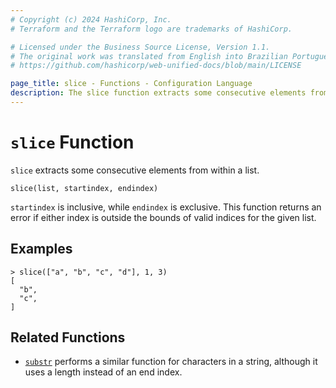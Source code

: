 ```yaml
---
# Copyright (c) 2024 HashiCorp, Inc.
# Terraform and the Terraform logo are trademarks of HashiCorp.

# Licensed under the Business Source License, Version 1.1.
# The original work was translated from English into Brazilian Portuguese.
# https://github.com/hashicorp/web-unified-docs/blob/main/LICENSE

page_title: slice - Functions - Configuration Language
description: The slice function extracts some consecutive elements from within a list.
---
```


# `slice` Function

`slice` extracts some consecutive elements from within a list.

```hcl
slice(list, startindex, endindex)
```

`startindex` is inclusive, while `endindex` is exclusive. This function returns
an error if either index is outside the bounds of valid indices for the given
list.

## Examples

```
> slice(["a", "b", "c", "d"], 1, 3)
[
  "b",
  "c",
]
```

## Related Functions

* [`substr`](/terraform/language/functions/substr) performs a similar function for characters in a
  string, although it uses a length instead of an end index.
